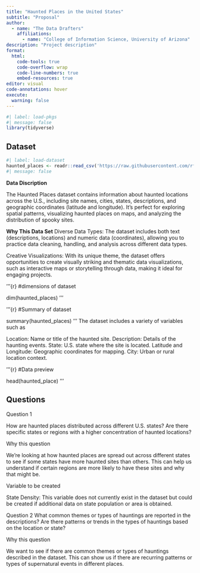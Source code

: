 ```yaml
---
title: "Haunted Places in the United States"
subtitle: "Proposal"
author: 
  - name: "The Data Drafters"
    affiliations:
      - name: "College of Information Science, University of Arizona"
description: "Project description"
format:
  html:
    code-tools: true
    code-overflow: wrap
    code-line-numbers: true
    embed-resources: true
editor: visual
code-annotations: hover
execute:
  warning: false
---
```


```r
#| label: load-pkgs
#| message: false
library(tidyverse)
```

## Dataset

```r
#| label: load-dataset
haunted_places <- readr::read_csv('https://raw.githubusercontent.com/rfordatascience/tidytuesday/master/data/2023/2023-10-10/haunted_places.csv')
#| message: false
```

**Data Discription**

The Haunted Places dataset contains information about haunted locations across the U.S., 
including site names, cities, states, descriptions, and geographic coordinates (latitude and longitude). 
It’s perfect for exploring spatial patterns, visualizing haunted places on maps, and analyzing the distribution of spooky sites.

**Why This Data Set**
Diverse Data Types: The dataset includes both text (descriptions, locations) and numeric data (coordinates), 
allowing you to practice data cleaning, handling, and analysis across different data types.

Creative Visualizations: With its unique theme, the dataset offers opportunities to create visually striking and
thematic data visualizations, such as interactive maps or storytelling through data, making it ideal for engaging projects.

'''{r}
#dimensions of dataset

dim(haunted_places)
'''

'''{r}
#Summary of dataset

summary(haunted_places)
'''
The dataset includes a variety of variables such as

Location: Name or title of the haunted site.
Description: Details of the haunting events.
State: U.S. state where the site is located.
Latitude and Longitude: Geographic coordinates for mapping.
City: Urban or rural location context.


'''{r}
#Data preview

head(haunted_place)
'''


## Questions

Question 1

How are haunted places distributed across different U.S. states? 
Are there specific states or regions with a higher concentration of haunted locations?

Why this question

We’re looking at how haunted places are spread out across different states to see if some states have more haunted sites than others. 
This can help us understand if certain regions are more likely to have these sites and why that might be.

Variable to be created

State Density: This variable does not currently exist in the dataset but could be created if 
              additional data on state population or area is obtained.

Question 2
What common themes or types of hauntings are reported in the descriptions? 
Are there patterns or trends in the types of hauntings based on the location or state?

Why this question

We want to see if there are common themes or types of hauntings described in the dataset. 
This can show us if there are recurring patterns or types of supernatural events in different places.

